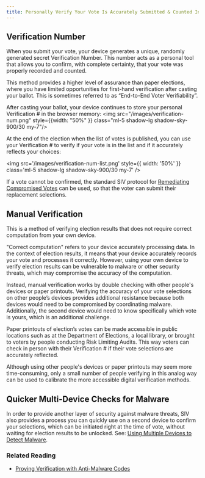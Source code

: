 ```yaml
---
title: Personally Verify Your Vote Is Accurately Submitted & Counted In The Final Tally
---
```


## Verification Number

When you submit your vote, your device generates a unique, randomly generated secret Verification Number. This number acts as a personal tool that allows you to confirm, with complete certainty, that your vote was properly recorded and counted.

This method provides a higher level of assurance than paper elections, where you have limited opportunities for first-hand verification after casting your ballot. This is sometimes referred to as “End-to-End Voter Verifiability”.

After casting your ballot, your device continues to store your personal Verification \# in the browser memory: <img src="/images/verification-num.png" style={{width: "50%" }} class="ml-5 shadow-lg shadow-sky-900/30 my-7"/>

At the end of the election when the list of votes is published, you can use your Verification \# to verify if your vote is in the list and if it accurately reflects your choices:

<img
  src='/images/verification-num-list.png'
  style={{ width: '50%' }}
  class='ml-5 shadow-lg shadow-sky-900/30 my-7'
/>

If a vote cannot be confirmed, the standard SIV protocol for [Remediating Compromised Votes](/verifiability/remediating-compromised-votes) can be used, so that the voter can submit their replacement selections.

## Manual Verification

This is a method of verifying election results that does not require correct computation from your own device.

"Correct computation" refers to your device accurately processing data. In the context of election results, it means that your device accurately records your vote and processes it correctly. However, using your own device to verify election results can be vulnerable to malware or other security threats, which may compromise the accuracy of the computation.

Instead, manual verification works by double checking with other people's devices or paper printouts. Verifying the accuracy of your vote selections on other people’s devices provides additional resistance because both devices would need to be compromised by coordinating malware. Additionally, the second device would need to know specifically which vote is yours, which is an additional challenge.

Paper printouts of election’s votes can be made accessible in public locations such as at the Department of Elections, a local library, or brought to voters by people conducting Risk Limiting Audits. This way voters can check in person with their Verification # if their vote selections are accurately reflected.

Although using other people's devices or paper printouts may seem more time-consuming, only a small number of people verifying in this analog way can be used to calibrate the more accessible digital verification methods.

## Quicker Multi-Device Checks for Malware

In order to provide another layer of security against malware threats, SIV also provides a process you can quickly use on a second device to confirm your selections, which can be initiated right at the time of vote, without waiting for election results to be unlocked. See: [Using Multiple Devices to Detect Malware](/verifiability/detecting-malware).

### Related Reading

- [Proving Verification with Anti-Malware Codes](/verifiability/proving-confirmation)
